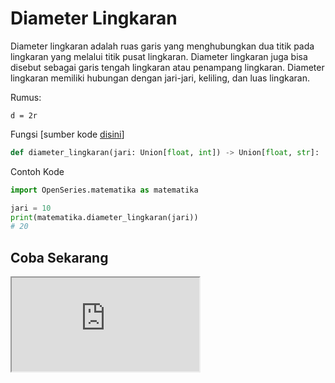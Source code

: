 # Diameter Lingkaran

Diameter lingkaran adalah ruas garis yang menghubungkan dua titik pada lingkaran yang melalui titik pusat lingkaran. Diameter lingkaran juga bisa disebut sebagai garis tengah lingkaran atau penampang lingkaran. Diameter lingkaran memiliki hubungan dengan jari-jari, keliling, dan luas lingkaran.

Rumus:

```
d = 2r
```

Fungsi [sumber kode [disini](https://github.com/bellshade/OpenSeries/blob/main/OpenSeries/matematika.py#L50C1-L50C70)]

```python
def diameter_lingkaran(jari: Union[float, int]) -> Union[float, str]:
```

Contoh Kode

```python
import OpenSeries.matematika as matematika

jari = 10
print(matematika.diameter_lingkaran(jari))
# 20
```

## Coba Sekarang

<iframe src="https://replit.com/@ItsArul/DiameterLingkaran?embed=1&theme=light" className="aspect-video w-full" />
